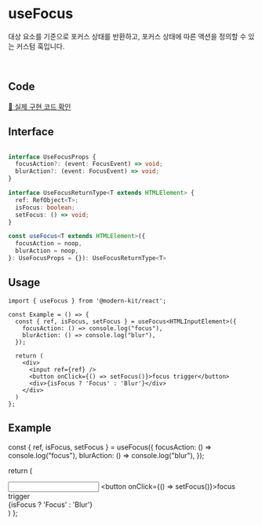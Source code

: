 
# useFocus

대상 요소를 기준으로 포커스 상태를 반환하고, 포커스 상태에 따른 액션을 정의할 수 있는 커스텀 훅입니다.

<br />

## Code
[🔗 실제 구현 코드 확인](https://github.com/modern-agile-team/modern-kit/blob/main/packages/react/src/hooks/useFocus/index.ts)

## Interface
```ts title="typescript"

interface UseFocusProps {
  focusAction?: (event: FocusEvent) => void;
  blurAction?: (event: FocusEvent) => void;
}

interface UseFocusReturnType<T extends HTMLElement> {
  ref: RefObject<T>;
  isFocus: boolean;
  setFocus: () => void;
}

const useFocus<T extends HTMLElement>({
  focusAction = noop,
  blurAction = noop,
}: UseFocusProps = {}): UseFocusReturnType<T>
```

## Usage
```tsx title="typescript"
import { useFocus } from '@modern-kit/react';

const Example = () => {
  const { ref, isFocus, setFocus } = useFocus<HTMLInputElement>({
    focusAction: () => console.log("focus"),
    blurAction: () => console.log("blur"),
  });

  return (
    <div>
      <input ref={ref} />
      <button onClick={() => setFocus()}>focus trigger</button>
      <div>{isFocus ? 'Focus' : 'Blur'}</div>
    </div>
  )
};
```

## Example

  const { ref, isFocus, setFocus } = useFocus({
    focusAction: () => console.log("focus"),
    blurAction: () => console.log("blur"),
  });

  return (
    <div>
      <input ref={ref} />
      <button onClick={() => setFocus()}>focus trigger</button>
      <div>{isFocus ? 'Focus' : 'Blur'}</div>
    </div>
  )
};

<Example />